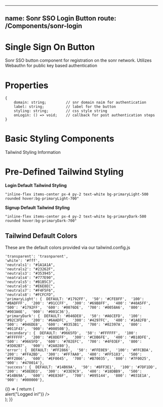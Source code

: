 
<!-- LoginButton.stories.mdx -->

---
name: Sonr SSO Login Button
route: /Components/sonr-login
---

<Meta title="Single Sign On Button" component={LoginButton} />


# Single Sign On Button
Sonr SSO button component for registration on the sonr network. Utilizes Webauthn for public key based authentication

# Properties
```
{
    domain: string;         // snr domain naim for authentication
    label: string;          // label for the button
    styling: string;        // css style string
    onLogin: () => void;    // callback for post authentication steps
}
```

# Basic Styling Components

Tailwind Styling Information

# Pre-Defined Tailwind Styling

**Login Default Tailwind Styling**
```
"inline-flex items-center px-4 py-2 text-white bg-primaryLight-500 rounded hover:bg-primaryLight-700"
```
**Signup Default Tailwind Styling**
```
"inline-flex items-center px-4 py-2 text-white bg-primaryDark-500 rounded hover:bg-primaryDark-700"
```

## Tailwind Default Colors

These are the default colors provided via our tailwind.config.js 

```
'transparent': 'trasnparent',
'white': '#fff',
'neutrals1': "#1A1A1A",
'neutrals2': "#23262F",
'neutrals3': "#353945",
'neatrals4': "#777E90",
'neutrals5': "#B1B5C3",
'neutrals6': "#E6E8EC",
'neutrals7': "#F4F5F6",
'neutrals8': "#FCFCFD",
'primaryLight': {  DEFAULT: '#1792FF',  '50': '#CFE8FF',  '100': '#BADFFF',  '200': '#91CCFF',  '300': '#69B8FF',  '400': '#40A5FF',  '500': '#1792FF',  '600': '#0076DE',  '700': '#0058A6',  '800': '#003A6E',  '900': '#001C36'},
'primaryDark': {  DEFAULT: '#046DE8',  '50': '#A6CEFD',  '100': '#92C3FD',  '200': '#6AADFC',  '300': '#4297FC',  '400': '#1A82FB',  '500': '#046DE8',  '600': '#0353B1',  '700': '#02397A',  '800': '#011F43',  '900': '#00050B'},
'secondary': {  DEFAULT: '#9665FD',  '50': '#FFFFFF',  '100': '#FFFFFF',  '200': '#E8DEFF',  '300': '#CDB6FE',  '400': '#B18DFE',  '500': '#9665FD',  '600': '#702EFC',  '700': '#4F03EF',  '800': '#3D02B7',  '900': '#2A0280'},
'error': {  DEFAULT: '#FF2866',  '50': '#FFE0E9',  '100': '#FFCBDA',  '200': '#FFA2BD',  '300': '#FF7AA0',  '400': '#FF5183',  '500': '#FF2866',  '600': '#EF0045',  '700': '#B70035',  '800': '#7F0025',  '900': '#470014'},
'success': {  DEFAULT: '#14B69A',  '50': '#8FF3E1',  '100': '#7DF1DD',  '200': '#58EDD3',  '300': '#33E9C9',  '400': '#18DBB9',  '500': '#14B69A',  '600': '#0E836F',  '700': '#095144',  '800': '#031E1A',  '900': '#000000'},
```

<Canvas> 
    <Story name="Primary"> 
    {() => {
        return (
        <div className="flex flex-col items-center mx-auto p-8">
        <LoginButton       
            label="Login" 
            styling={"inline-flex items-center px-4 py-2 text-white bg-primaryLight-500 rounded hover:bg-primaryLight-700"} 
            onLogin={() => alert("Logged in!")}
        />
        </div>
    );
    }}
</Story>
</Canvas>
